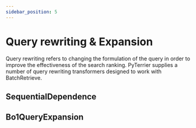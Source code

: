 ```yaml
---
sidebar_position: 5
---
```



# Query rewriting & Expansion

Query rewriting refers to changing the formulation of the query in order to improve the effectiveness of the search ranking. 
PyTerrier supplies a number of query rewriting transformers designed to work with BatchRetrieve.

## SequentialDependence

<InteractiveFeature 
    apiUrl="http://localhost:8080/sequential-dependence"
/>

## Bo1QueryExpansion

<InteractiveFeature  
    apiUrl="http://localhost:8080/bo1-query-expansion"
/>